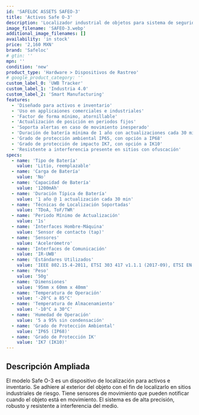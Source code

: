 ```yaml
---
id: 'SAFELOC ASSETS SAFEO-3'
title: 'Activos Safe O-3'
description: 'Localizador industrial de objetos para sistema de seguridad SafeLoc. Tracker de posicionamiento de activos en tiempo real resistente a interferencia.'
image_filename: 'SAFEO-3.webp'
additional_image_filenames: []
availability: 'in stock'
price: '2,160 MXN'
brand: 'Safeloc'
# gtin: ''
mpn: ''
condition: 'new'
product_type: 'Hardware > Dispositivos de Rastreo'
# google_product_category: ''
custom_label_0: 'UWB Tracker'
custom_label_1: 'Industria 4.0'
custom_label_2: 'Smart Manufacturing'
features:
  - 'Diseñado para activos e inventario'
  - 'Uso en applicaiones comerciales e industriales'
  - 'Factor de forma mínimo, atornillable'
  - 'Actualización de posición en periodos fijos'
  - 'Soporta alertas en caso de movimiento inesperado'
  - 'Duración de batería mínima de 1 año con actualizaciones cada 30 min'
  - 'Grado de protección ambiental IP65, con opción a IP68'
  - 'Grado de protección de impacto IK7, con opción a IK10'
  - 'Resistente a interferencia presente en sitios con ofuscación'
specs:
  - name: 'Tipo de Batería'
    value: 'Litio, reemplazable'
  - name: 'Carga de Batería'
    value: 'No'
  - name: 'Capacidad de Batería'
    value: '1200mAh'
  - name: 'Duración Típica de Batería'
    value: '1 año @ 1 actualización cada 30 min'
  - name: 'Técnicas de Localización Soportadas'
    value: 'TDoA, ToF/TWR'
  - name: 'Periodo Mínimo de Actualización'
    value: '1s'
  - name: 'Interfaces Hombre-Máquina'
    value: 'Sensor de contacto (tap)'
  - name: 'Sensores'
    value: 'Acelerómetro'
  - name: 'Interfaces de Comunicación'
    value: 'IR-UWB'
  - name: 'Estándares Utilizados'
    value: 'IEEE 802.15.4-2011, ETSI 303 417 v1.1.1 (2017-09), ETSI EN 301 489-1 (v2.2.3 2019-11)'
  - name: 'Peso'
    value: '50g'
  - name: 'Dimensiones'
    value: '95mm x 60mm x 40mm'
  - name: 'Temperatura de Operación'
    value: '-20°C a 85°C'
  - name: 'Temperatura de Almacenamiento'
    value: '-10°C a 30°C'
  - name: 'Humedad de Operación'
    value: '5 a 95% sin condensación'
  - name: 'Grado de Protección Ambiental'
    value: 'IP65 (IP68)'
  - name: 'Grado de Protección IK'
    value: 'IK7 (IK10)'
---
```

## Descripción Ampliada
El modelo Safe O-3 es un dispositivo de localización para activos e inventario. Se adhiere al exterior del objeto con el fin de localizarlo en sitios industriales de riesgo. Tiene sensores de movimiento que pueden notificar cuando el objeto está en movimiento. El sistema es de alta precisión, robusto y resistente a interferencia del medio.